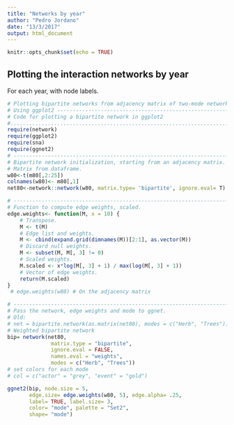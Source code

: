 ```yaml
---
title: "Networks by year"
author: "Pedro Jordano"
date: "13/3/2017"
output: html_document
---
```


```r
knitr::opts_chunk$set(echo = TRUE)
```

## Plotting the interaction networks by year

For each year, with node labels.

```r
# Plotting bipartite networks from adjacency matrix of two-mode network.
# Using ggplot2 -----------------------------------------------------------
# Code for plotting a bipartite network in ggplot2
#..........................................................................
require(network)
require(ggplot2)
require(sna)
require(ggnet2)
# -------------------------------------------------------------------------
# Bipartite network initialization, starting from an adjacency matrix.
# Matrix from dataframe.
w80<-t(m80[,2:25])
colnames(w80)<- m80[,1]
net80<-network::network(w80, matrix.type= 'bipartite', ignore.eval= T)

# -------------------------------------------------------------------------
# Function to compute edge weights, scaled.
edge.weights<- function(M, x = 10) {
    # Transpose.
    M <- t(M)
    # Edge list and weights.
    M <- cbind(expand.grid(dimnames(M))[2:1], as.vector(M))
    # Discard null weights.
    M <- subset(M, M[, 3] != 0)
    # Scaled weights.
    M.scaled <- x*log(M[, 3] + 1) / max(log(M[, 3] + 1))
    # Vector of edge weights.
    return(M.scaled)
}
 # edge.weights(w80) # On the adjacency matrix

# -------------------------------------------------------------------------
# Pass the network, edge weights and mode to ggnet.
# Old:
# net = bipartite.network(as.matrix(net80), modes = c("Herb", "Trees"))
# Weighted bipartite network
bip= network(net80,
              matrix.type = "bipartite",
              ignore.eval = FALSE,
              names.eval = "weights",
              modes = c("Herb", "Trees"))
# set colors for each mode
# col = c("actor" = "grey", "event" = "gold")

ggnet2(bip, node.size = 5,
       edge.size= edge.weights(w80, 5), edge.alpha= .25,
       label= TRUE, label.size= 3,
       color= "mode", palette = "Set2",
       shape= "mode")

```

